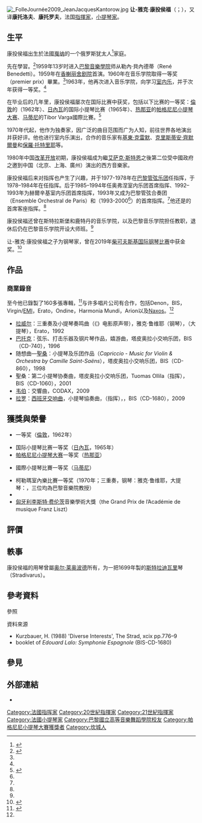 [[File:_FolleJournée2009_JeanJacquesKantorow.jpg|thumb]]
'''让-雅克·康投侯福'''（{{Lang-fr|Jean-Jacques Kantorow}}；{{bd|1945年|10月3日|catIdx=K}}），又译'''康托洛夫'''、'''康托罗夫'''，法国[[指揮家|指揮家]]，[[小提琴家|小提琴家]]。

== 生平 ==
康投侯福出生於法國[[戛纳|戛纳]]的一个俄罗斯犹太人<ref>{{Cite web|title=Jean-Jacques Kantorow, violoniste et chef d'orchestre (1/5): "Les origines, on n'en parlait pas"|url=https://www.francemusique.fr/emissions/les-grands-entretiens/jean-jacques-kantorow-violoniste-et-chef-d-orchestre-1-5|access-date=2022-03-16|archive-date=2022-01-25|archive-url=https://web.archive.org/web/20220125193432/https://www.francemusique.fr/emissions/les-grands-entretiens/jean-jacques-kantorow-violoniste-et-chef-d-orchestre-1-5|dead-url=no}}</ref>家庭。

先在{{Le|尼斯音樂院|Conservatory of Nice}}學習。<ref>{{Cite web|title=Jean-Jacques Kantorow Biography|url=https://www.allmusic.com/artist/jean-jacques-kantorow-mn0000750038/biography|access-date=2022-03-16|work=AllMusic|language=en|archive-date=2022-03-16|archive-url=https://web.archive.org/web/20220316194957/https://www.allmusic.com/artist/jean-jacques-kantorow-mn0000750038/biography|dead-url=no}}</ref>1959年13岁时进入[[巴黎國立高等音樂舞蹈學院|巴黎音樂學院]]师从勒內·貝內德蒂（René Benedetti）。1959年在[[香榭丽舍剧院|香榭丽舍剧院]]首演。1960年在音乐学院取得一等奖（premier prix）畢業。<ref name=":0" />1963年，他再次进入音乐学院，向{{Le|约瑟夫·卡尔韦|Joseph Calvet}}学习[[室内乐|室内乐]]，并于次年获得一等奖。<ref name=":0" />

在毕业后的几年里，康投侯福屡次在国际比赛中获奖，包括以下比赛的一等奖：[[倫敦|倫敦]]的{{Le|弗莱什·卡罗伊国际小提琴大赛|Carl Flesch International Violin Competition}}（1962年）、[[日內瓦|日內瓦]]的国际小提琴比赛（1965年）、[[热那亚|热那亚]]的[[帕格尼尼小提琴大賽|帕格尼尼小提琴大赛]]、[[马蒂尼_(瓦莱州)|马蒂尼]]的Tibor Varga國際比賽。<ref name=":1">{{Cite web|title=Jean-Jacques Kantorow (Violin, Conductor) - Short Biography|url=https://www.bach-cantatas.com/Bio/Kantorow-Jean-Jacques.htm|access-date=2022-03-16|work=Bach Cantatas Website|archive-date=2019-09-07|archive-url=https://web.archive.org/web/20190907085326/http://www.bach-cantatas.com/Bio/Kantorow-Jean-Jacques.htm|dead-url=no}}</ref>

1970年代起，他作为独奏家，因广泛的曲目范围而广为人知，前往世界各地演出并获好评。他也进行室内乐演出，合作的音乐家有[[基東·克雷默|基東·克雷默]]、[[克里斯蒂安·齐默尔曼|克里斯蒂安·齊默爾曼]]和[[保羅·托特里耶|保羅·托特里耶]]等。

1980年中国[[改革开放|改革开放]]初期，康投侯福成为繼[[艾萨克·斯特恩|艾萨克·斯特恩]]之後第二位受中國政府之邀到中国（北京、上海、廣州）演出的西方音樂家。

康投侯福后来对指挥也产生了兴趣，并于1977-1978年在[[巴黎管弦乐团|巴黎管弦乐团]]任指挥，于1978–1984年在{{Le|荷兰室内乐团|Netherlands Chamber Orchestra}}任指挥。后于1985–1994年任奥弗涅室内乐团首席指挥、1992–1993年为赫爾辛基室内乐团首席指挥，1993年又成为巴黎管弦合奏团（Ensemble Orchestral de Paris）和{{Le|塔皮奥拉小交响乐团|Tapiola Sinfonietta}}（1993-2000<ref name=":2" />）的首席指挥。<ref name=":0" />他还是{{Le|洛桑室内乐团|Orchestre de Chambre de Lausanne}}的首席客座指挥。<ref name=":2" />

康投侯福还曾在斯特拉斯堡和鹿特丹的音乐学院，以及巴黎音乐学院担任教职，退休后仍在巴黎音乐学院开设大师班。<ref name=":1" />

让-雅克·康投侯福之子{{Le|亚历山大·康投侯福|Alexandre Kantorow}}为钢琴家，曾在2019年[[柴可夫斯基國際音樂比賽|柴可夫斯基国际钢琴比赛]]中获金奖。<ref name=":02">{{Cite web|title=Alexandre Kantorow remporte le 1er prix de piano du Concours Tchaïkovski|url=https://www.francemusique.fr/actualite-musicale/alexandre-kantorow-remporte-le-1er-prix-de-piano-du-concours-tchaikovski-74508|access-date=2019-06-28|date=2019-06-27|last=Laspière|first=Victor Tribot|website=France Musique|language=fr|archive-date=2022-01-25|archive-url=https://web.archive.org/web/20220125193428/https://www.francemusique.fr/actualite-musicale/alexandre-kantorow-remporte-le-1er-prix-de-piano-du-concours-tchaikovski-74508|dead-url=no}}</ref>

== 作品 ==
=== 商業錄音 ===
至今他已錄製了160多張專輯，<ref name=":2">{{Cite web|title=Kantorow, Jean-Jacques|url=https://bis.se/conductors/kantorow-jean-jacques/|access-date=2022-03-16|work=BIS Records|archive-date=2021-04-21|archive-url=https://web.archive.org/web/20210421055137/https://bis.se/conductors/kantorow-jean-jacques/|dead-url=no}}</ref>与许多唱片公司有合作，包括Denon，BIS，Virgin/[[EMI古典|EMI]]，Erato，Ondine，Harmonia Mundi，Arion以及[[Naxos|Naxos]]。<ref name=":1" />
*[[莫里斯·拉威爾|拉威尔]]：三重奏及小提琴奏鸣曲（《{{Le|今生情未了|A Heart in Winter}}》电影原声带），雅克·鲁维耶（钢琴），{{Le|菲利普·馬勒|Philippe Muller}}（大提琴），Erato，1992
*[[巴托克·贝拉|巴托克]]：弦乐、打击乐器及钢片琴作品，嬉游曲，塔皮奥拉小交响乐团，BIS（CD-740），1996
*随想曲—[[卡米耶·聖桑|聖桑]]：小提琴及乐团作品（''Capriccio - Music for Violin & Orchestra by Camille Saint-Saëns''），塔皮奥拉小交响乐团，BIS（CD-860），1998
*聖桑：第二小提琴协奏曲，塔皮奥拉小交响乐团，Tuomas Ollila（指挥），BIS（CD-1060），2001
*[[卡尔·马利亚·冯·韦伯|韦伯]]：交響曲，CODAX，2009
*[[爱德华·拉罗|拉罗]]：[[西班牙交响曲|西班牙交响曲]]，小提琴協奏曲，{{Le|基斯·贝克尔斯|Kees Bakels}}（指挥），{{Le|格拉纳达市管弦乐团|City of Granada Orchestra}}，BIS（CD-1680），2009
{{incomplete list}}

== 獲獎與榮譽 ==

* {{Le|弗莱什·卡罗伊国际小提琴大赛|Carl Flesch International Violin Competition}}一等奖（[[倫敦|倫敦]]，1962年）
* 国际小提琴比赛一等奖（[[日內瓦|日內瓦]]，1965年）
* [[帕格尼尼小提琴大賽|帕格尼尼小提琴大赛]]一等奖（[[热那亚|热那亚]]）
* {{Le|蒂博尔·瓦尔加|Tibor Varga (violinist)}}國際小提琴比賽一等奖（[[马蒂尼_(瓦莱州)|马蒂尼]]）
*柯勒瑪室內樂比賽一等奖（1970年；三重奏，钢琴：雅克·鲁维耶，大提琴：{{Le|菲利普·馬勒|Philippe Muller}}，三位均為巴黎音樂院教授）
*{{Le|法国唱片大奖|Grand Prix du Disque}}
*[[匈牙利|匈牙利]][[李斯特·费伦茨|李斯特·费伦茨]]音樂學術大獎（the Grand Prix de l’Académie de musique Franz Liszt）
{{incomplete list}}

== 評價 ==
{{quote|让-雅克·康投侯福是最棒的小提琴家之一，那令人讚嘆的才能，這鮮見的天才小提琴家是他這一代我所聽過裡最具獨特特色、最讓人驚訝的小提琴演奏者！<ref>[[布拉格|布拉格]][[帕布罗·卡萨尔斯|帕布罗·卡萨尔斯]]音樂節（Festival Pablo Casals）新聞</ref>{{Full}}|sign=[[格连·古尔德|格连·古尔德]]}}

{{quote|這是我們當代最被埋沒的小提琴家！<ref>[[日內瓦|日內瓦]]室內樂團1999年新聞</ref>{{Full}}|sign=[[格连·古尔德|格连·古尔德]]}}

{{quote|康投侯福有著完美的技巧以及美妙的音色，更是結合法式演奏及俄式演奏的最佳代表人物。<ref name=":0">{{Cite book|title=Kantorow, Jean-Jacques|series=[[Grove_Music_Online|Grove Music Online]]|url=https://doi-org.wikipedialibrary.idm.oclc.org/10.1093/gmo/9781561592630.article.42223|publisher=[[Oxford_University_Press|Oxford University Press]]|date=2001|doi=10.1093/gmo/9781561592630.article.42223|first=Margaret|last=Campbell}}</ref>|source=《[[新格罗夫音乐与音乐家辞典|新格罗夫音乐与音乐家辞典]]》}}

== 軼事 ==
康投侯福的用琴曾屬[[奥尔·莱奥波德|奥尔·莱奥波德]]所有，为一把1699年製的[[安东尼奥·斯特拉迪瓦里|斯特拉迪瓦里]]琴（Stradivarus）。

== 參考資料 ==
;參照
{{Reflist}}

;資料來源
*Kurzbauer, H. (1988) 'Diverse Interests', The Strad, xcix pp.776–9
*booklet of ''Edouard Lalo: Symphonie Espagnole''  (BIS-CD-1680)

== 參見 ==
{{portal|古典音樂}}

== 外部連結 ==
* {{Discogs artist|947185}}

{{Authority control}}
{{DEFAULTSORT:Kantorow, Jean-Jacques}}
[[Category:法國指挥家|Category:法國指挥家]]
[[Category:20世紀指揮家|Category:20世紀指揮家]]
[[Category:21世紀指揮家|Category:21世紀指揮家]]
[[Category:法國小提琴家|Category:法國小提琴家]]
[[Category:巴黎國立高等音樂舞蹈學院校友|Category:巴黎國立高等音樂舞蹈學院校友]]
[[Category:帕格尼尼小提琴大賽獲獎者|Category:帕格尼尼小提琴大賽獲獎者]]
[[Category:坎城人|Category:坎城人]]